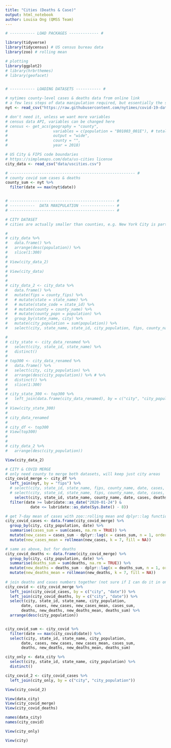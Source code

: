 ```yaml
---
title: "Cities (Deaths & Case)"
output: html_notebook
author: Louisa Ong (QMSS Team)
---
```


```r
# ----------- LOAD PACKAGES ------------- # 

library(tidyverse)
library(tidycensus) # US census bureau data
library(zoo) # rolling mean

# plotting 
library(ggplot2)
# library(hrbrthemes) 
# library(geofacet) 


# ----------- LOADING DATASETS ----------- # 

# nytimes county-level cases & deaths data from online link 
# a few less steps of data manipulation required, but essentially the same from JHU.
nyt <- read_csv("https://raw.githubusercontent.com/nytimes/covid-19-data/master/us-counties.csv")

# don't need it, unless we want more variables
# census data API, variables can be changed here 
# census <- get_acs(geography = "county",
#                    variables = c(population = "B01003_001E"), # total population), # black veterans 
#                    output = "wide",
#                    county = "",
#                    year = 2018) 

# US City & FIPS code boundaries 
# https://simplemaps.com/data/us-cities license 
city_data <- read_csv("data/uscities.csv")

```

```r

# ------------------------------------------------------- # 
# county covid sum cases & deaths 
county_sum <- nyt %>%
  filter(date == max(nyt$date))


# ---------------------------------------------- #
# -----------  DATA MANIPULATION --------------- # 
# ---------------------------------------------- #

# CITY DATASET 
# cities are actually smaller than counties, e.g. New York City is part of New York County

# 
# city_data %>% 
#   data.frame() %>% 
#   arrange(desc(population)) %>% 
#   slice(1:300)
# 
# View(city_data_2)
# 
# View(city_data)
#   
# 
# city_data_2 <- city_data %>% 
#   data.frame() %>%
#   mutate(fips = county_fips) %>% 
#   # mutate(state = state_name) %>% 
#   # mutate(state_code = state_id) %>% 
#   # mutate(county = county_name) %>% 
#   # mutate(county_popn = population) %>%
#   group_by(state_name, city) %>% 
#   mutate(city_population = sum(population)) %>% 
#   select(city, state_name, state_id, city_population, fips, county_name, population)

# 
# city_state <- city_data_renamed %>% 
#   select(city, state_id, state_name) %>% 
#   distinct()
# 
# top300 <- city_data_renamed %>%
#   data.frame() %>%
#   select(city, city_population) %>%
#   arrange(desc(city_population)) %>% # %>% 
#   distinct() %>%
#   slice(1:300)
# 
# city_state_300 <- top300 %>%
#   left_join(data.frame(city_data_renamed), by = c("city", "city_population"))
# 
# View(city_state_300)
# 
# city_data_renamed
# 
# city_df <- top300
# View(top300)
# 
# 
# city_data_2 %>% 
#   arrange(desc(city_population))

View(city_data_2)
```



```r

# CITY & COVID MERGE 
# only need county to merge both datasets, will keep just city areas 
city_covid_merge <- city_df %>% 
  left_join(nyt, by = "fips") %>% 
  # select(city, state_id, state_name, fips, county_name, date, cases, deaths, population, city_population, incorporated, density, lat, lng) %>%
  # select(city, state_id, state_name, fips, county_name, date, cases, deaths, population, city_population, incorporated, density, lat, lng) %>%
    select(city, state_id, state_name, county_name, date, cases, deaths, population, city_population, incorporated, density, lat, lng) %>%
  filter(date >= lubridate::as_date("2020-01-24") & 
           date <= lubridate::as_date(Sys.Date() - 8))

# get 7-day mean of cases with zoo::rolling mean and dplyr::lag function 
city_covid_cases <- data.frame(city_covid_merge) %>% 
  group_by(city, city_population, date) %>% 
  summarise(cases_sum = sum(cases, na.rm = TRUE)) %>%
  mutate(new_cases = cases_sum - dplyr::lag(x = cases_sum, n = 1, order_by = date)) %>%
  mutate(new_cases_mean = rollmean(new_cases, k = 7, fill = NA)) 

# same as above, but for deaths
city_covid_deaths <- data.frame(city_covid_merge) %>% 
  group_by(city, city_population, date) %>% 
  summarise(deaths_sum = sum(deaths, na.rm = TRUE)) %>% 
  mutate(new_deaths = deaths_sum - dplyr::lag(x = deaths_sum, n = 1, order_by = date)) %>%
  mutate(new_deaths_mean = rollmean(new_deaths, k = 7, fill = NA))
  
# join deaths and cases numbers together (not sure if I can do it in one?)
city_covid <- city_covid_merge %>% 
  left_join(city_covid_cases, by = c("city", "date")) %>% 
  left_join(city_covid_deaths, by = c("city", "date")) %>% 
  select(city, state_id, state_name, city_population, 
       date, cases, new_cases, new_cases_mean, cases_sum,
       deaths, new_deaths, new_deaths_mean, deaths_sum) %>%
  arrange(desc(city_population))


city_covid_sum <- city_covid %>% 
  filter(date == max(city_covid$date)) %>% 
  select(city, state_id, state_name, city_population, 
       date, cases, new_cases, new_cases_mean, cases_sum, 
       deaths, new_deaths, new_deaths_mean, deaths_sum)

city_only <- data_city %>% 
  select(city, state_id, state_name, city_population) %>% 
  distinct()

city_covid_2 <- city_covid_cases %>%
  left_join(city_only, by = c("city", "city_population"))

View(city_covid_2)

View(data_city)
View(city_covid_merge)
View(city_covid_deaths)

names(data_city)
names(city_covid)

View(city_only)

View(city)
```


```r

```


